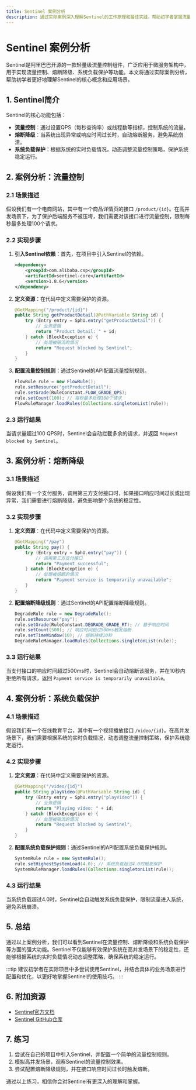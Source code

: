```yaml
---
title: Sentinel 案例分析
description: 通过实际案例深入理解Sentinel的工作原理和最佳实践，帮助初学者掌握流量控制、熔断降级等核心功能。
---
```


# Sentinel 案例分析

Sentinel是阿里巴巴开源的一款轻量级流量控制组件，广泛应用于微服务架构中，用于实现流量控制、熔断降级、系统负载保护等功能。本文将通过实际案例分析，帮助初学者更好地理解Sentinel的核心概念和应用场景。

## 1. Sentinel简介

Sentinel的核心功能包括：

- **流量控制**：通过设置QPS（每秒查询率）或线程数等指标，控制系统的流量。
- **熔断降级**：当系统出现异常或响应时间过长时，自动熔断服务，避免系统崩溃。
- **系统负载保护**：根据系统的实时负载情况，动态调整流量控制策略，保护系统稳定运行。

## 2. 案例分析：流量控制

### 2.1 场景描述

假设我们有一个电商网站，其中有一个商品详情页的接口 `/product/{id}`。在高并发场景下，为了保护后端服务不被压垮，我们需要对该接口进行流量控制，限制每秒最多处理100个请求。

### 2.2 实现步骤

1. **引入Sentinel依赖**：首先，在项目中引入Sentinel的依赖。

   ```xml
   <dependency>
       <groupId>com.alibaba.csp</groupId>
       <artifactId>sentinel-core</artifactId>
       <version>1.8.6</version>
   </dependency>
   ```

2. **定义资源**：在代码中定义需要保护的资源。

   ```java
   @GetMapping("/product/{id}")
   public String getProductDetail(@PathVariable String id) {
       try (Entry entry = SphU.entry("getProductDetail")) {
           // 业务逻辑
           return "Product Detail: " + id;
       } catch (BlockException e) {
           // 处理被限流的情况
           return "Request blocked by Sentinel";
       }
   }
   ```

3. **配置流量控制规则**：通过Sentinel的API配置流量控制规则。

   ```java
   FlowRule rule = new FlowRule();
   rule.setResource("getProductDetail");
   rule.setGrade(RuleConstant.FLOW_GRADE_QPS);
   rule.setCount(100); // 每秒最多处理100个请求
   FlowRuleManager.loadRules(Collections.singletonList(rule));
   ```

### 2.3 运行结果

当请求量超过100 QPS时，Sentinel会自动拦截多余的请求，并返回 `Request blocked by Sentinel`。

## 3. 案例分析：熔断降级

### 3.1 场景描述

假设我们有一个支付服务，调用第三方支付接口时，如果接口响应时间过长或出现异常，我们需要进行熔断降级，避免影响整个系统的稳定性。

### 3.2 实现步骤

1. **定义资源**：在代码中定义需要保护的资源。

   ```java
   @GetMapping("/pay")
   public String pay() {
       try (Entry entry = SphU.entry("pay")) {
           // 调用第三方支付接口
           return "Payment successful";
       } catch (BlockException e) {
           // 处理被熔断的情况
           return "Payment service is temporarily unavailable";
       }
   }
   ```

2. **配置熔断降级规则**：通过Sentinel的API配置熔断降级规则。

   ```java
   DegradeRule rule = new DegradeRule();
   rule.setResource("pay");
   rule.setGrade(RuleConstant.DEGRADE_GRADE_RT); // 基于响应时间
   rule.setCount(500); // 响应时间超过500ms触发熔断
   rule.setTimeWindow(10); // 熔断持续10秒
   DegradeRuleManager.loadRules(Collections.singletonList(rule));
   ```

### 3.3 运行结果

当支付接口的响应时间超过500ms时，Sentinel会自动熔断该服务，并在10秒内拒绝所有请求，返回 `Payment service is temporarily unavailable`。

## 4. 案例分析：系统负载保护

### 4.1 场景描述

假设我们有一个在线教育平台，其中有一个视频播放接口 `/video/{id}`。在高并发场景下，我们需要根据系统的实时负载情况，动态调整流量控制策略，保护系统稳定运行。

### 4.2 实现步骤

1. **定义资源**：在代码中定义需要保护的资源。

   ```java
   @GetMapping("/video/{id}")
   public String playVideo(@PathVariable String id) {
       try (Entry entry = SphU.entry("playVideo")) {
           // 业务逻辑
           return "Playing video: " + id;
       } catch (BlockException e) {
           // 处理被限流的情况
           return "Request blocked by Sentinel";
       }
   }
   ```

2. **配置系统负载保护规则**：通过Sentinel的API配置系统负载保护规则。

   ```java
   SystemRule rule = new SystemRule();
   rule.setHighestSystemLoad(4.0); // 系统负载超过4.0时触发保护
   SystemRuleManager.loadRules(Collections.singletonList(rule));
   ```

### 4.3 运行结果

当系统负载超过4.0时，Sentinel会自动触发系统负载保护，限制流量进入系统，避免系统崩溃。

## 5. 总结

通过以上案例分析，我们可以看到Sentinel在流量控制、熔断降级和系统负载保护等方面的强大功能。Sentinel不仅能够有效保护系统在高并发场景下的稳定性，还能够根据系统的实时负载情况动态调整策略，确保系统的稳定运行。

:::tip
建议初学者在实际项目中多尝试使用Sentinel，并结合具体的业务场景进行配置和优化，以更好地掌握Sentinel的使用技巧。
:::

## 6. 附加资源

- [Sentinel官方文档](https://sentinelguard.io/zh-cn/docs/introduction.html)
- [Sentinel GitHub仓库](https://github.com/alibaba/Sentinel)

## 7. 练习

1. 尝试在自己的项目中引入Sentinel，并配置一个简单的流量控制规则。
2. 模拟高并发场景，观察Sentinel的流量控制效果。
3. 尝试配置熔断降级规则，并在接口响应时间过长时触发熔断。

通过以上练习，相信你会对Sentinel有更深入的理解和掌握。